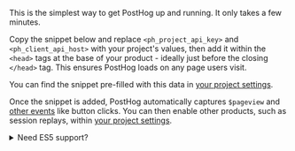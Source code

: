 
This is the simplest way to get PostHog up and running. It only takes a few minutes.

Copy the snippet below and replace `<ph_project_api_key>` and `<ph_client_api_host>` with your project's values, then add it within the `<head>` tags at the base of your product - ideally just before the closing `</head>` tag. This ensures PostHog loads on any page users visit.

You can find the snippet pre-filled with this data in [your project settings](https://us.posthog.com/settings/project#snippet).

<Snippet />

Once the snippet is added, PostHog automatically captures `$pageview` and [other events](/docs/data/autocapture) like button clicks. You can then enable other products, such as session replays, within [your project settings](https://us.posthog.com/settings). 

<details>
  <summary>Need ES5 support?</summary>

  If you need ES5 support for example to track Internet Explorer 11 replace `/static/array.js` in the snippet with `/static/array.full.es5.js`
</details>
